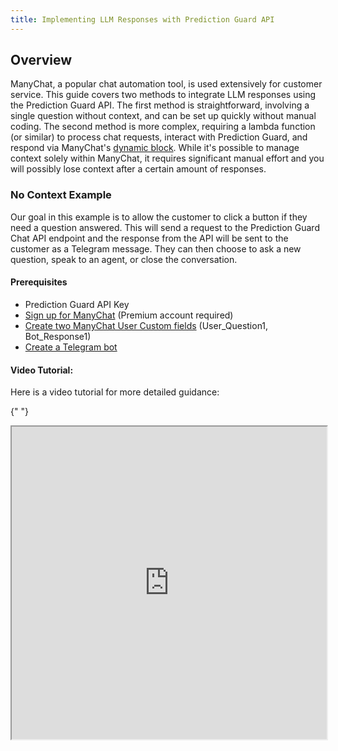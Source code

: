 ```yaml
---
title: Implementing LLM Responses with Prediction Guard API
---
```


## Overview

ManyChat, a popular chat automation tool, is used extensively for customer service. This guide covers two methods to integrate LLM responses using the Prediction Guard API. The first method is straightforward, involving a single question without context, and can be set up quickly without manual coding. The second method is more complex, requiring a lambda function (or similar) to process chat requests, interact with Prediction Guard, and respond via ManyChat's [dynamic block](https://manychat.github.io/dynamic_block_docs/channels/). While it's possible to manage context solely within ManyChat, it requires significant manual effort and you will possibly lose context after a certain amount of responses.

### No Context Example

Our goal in this example is to allow the customer to click a button if they need a question answered. This will send a request to the Prediction Guard Chat API endpoint and the response from the API will be sent to the customer as a Telegram message. They can then choose to ask a new question, speak to an agent, or close the conversation.

#### Prerequisites

- Prediction Guard API Key
- [Sign up for ManyChat](https://manychat.com/signup) (Premium account required)
- [Create two ManyChat User Custom fields](https://support.manychat.com/support/solutions/articles/36000003046-user-input-and-custom-fields) (User_Question1, Bot_Response1)
- [Create a Telegram bot](https://support.manychat.com/support/solutions/articles/36000329373-getting-started-how-to-create-a-telegram-bot-in-manychat)

#### Video Tutorial:

Here is a video tutorial for more detailed guidance:

{" "}

<iframe
  src="https://www.youtube.com/embed/_DxsmP0Lb2I"
  width="100%"
  height="500px"
  title="SWR-States"
/>

#### Steps

1. **Create a New Automation:** Begin by setting up a new automation.
2. **Trigger Automation:** Select an appropriate context to trigger the automation.
3. **Create a Telegram Menu:** Use a telegram send message block to build a menu. Include a “Question?” button to send user queries to Prediction Guard.
4. **User Input Block:** Add a block for users to input their questions.

![External Request Body](https://publicpgdocimages.s3.amazonaws.com/manychat-saveuserinput.png)

5. **Prompt and Save Response:** Prompt users to enter their question and save the response to a custom field (e.g., User_Question1).
6. **External Request Action Block:** Set up this block for making HTTP Post requests to [https://api.predictionguard.com/chat](https://api.predictionguard.com/chat) with necessary headers and body.

The body should look something like this (make sure to add the user question field to the request):

```json
{
  "model": "{{TEXT_MODEL}}",
  "messages": [
    {
      "role": "system",
      "content": "You are a helpful bot for a company called prediction guard."
    },
    {
      "role": "user",
      "content": "<YOUR USER QUESTION PLACEHOLDER>"
    }
  ]
}
```

![External Request Body](https://publicpgdocimages.s3.amazonaws.com/manychat-makeexternalrequest2.png)

7. **Clear User Field for Bot_Response1:** This should be above the External Request Action.
8. **Test the Response:** Ensure that the system works as intended.
9. **Map Response to Custom Field:** Link the API response to the Bot_Response1 custom field. (The JSON path should be something like this : $.choices[0].message.content)
10. **Create Response Message Block:** Set up a block in ManyChat to relay the response to the user (this should output the Bot_Response1 field).
11. **Provide Additional Options:** Include options for users to ask new questions (this would route back to the external request block), speak to an agent, or close the conversation.

After completing this example your flow should look like this:
![No context finished flow](https://publicpgdocimages.s3.amazonaws.com/manychat-nocontext2.png)

### Include Conversation Context Example

Our goal in this example is to allow the customer to click a button if they need a question answered. However, notably this will include the context of the previous questions. This will send a request to your personal Lambda function url that processes the ManyChat input, makes an API request to PredictionGuard, and formats the response for ManyChat. The ManyChat response will send the message to the customer and also replace/create the text in your context fields in manychat you will create. They can then choose to continue that conversation, ask a new question (which will clear the context fields), speak to an agent, or close the conversation.

#### Prerequisites

- Your Prediction Guard API Key
- [Sign-up for Manychat](https://manychat.com/signup) (must be a premium account)
- [Create three Manychat User Custom fields](https://support.manychat.com/support/solutions/articles/36000003046-user-input-and-custom-fields#:~:text=Custom%20Fields%20allow%20you%20to,to%20create%20and%20manage%20them.) (User_Text, Bot_Text, convo_placeholder)
- [Create a telegram bot](https://support.manychat.com/support/solutions/articles/36000329373-getting-started-how-to-create-a-telegram-bot-in-manychat)
- [AWS Lambda Function that can be reached by the Internet](https://docs.aws.amazon.com/lambda/)

#### Steps

1. **Create a New Automation:** Begin by setting up a new automation.
2. **Trigger Automation:** Select an appropriate context to trigger the automation.
3. **Create a Telegram Menu:** Use a telegram send message block to build a menu. Include a “Question?” button to send user queries to Prediction Guard. This should route to the next step.
4. **Use Dynamic Content:** Instead of making an External Request Action Block we are actually going to add a “Get Dynamic Content” block. Please make sure to also save the user's question to the user field convo_placeholder:

![Dynamic Body Block](https://publicpgdocimages.s3.amazonaws.com/manychat-context-dynamic.png)

5. **Send Data to Lambda Function:** Configure the block to send "Full Contact Data" to your [Lambda function URL](https://docs.aws.amazon.com/lambda/latest/dg/lambda-urls.html):

![Dynamic Body Request](https://publicpgdocimages.s3.amazonaws.com/manychat-context-dynamic_body.png)

6. **Lambda Function Goals:**

- Parse Incoming Request.
- Extract Custom Fields.
- Extract Conversation History which we will save to the User_Text, Bot_Text custom **TEXT** customer fields [you should have made](https://support.manychat.com/support/solutions/articles/36000003046-user-input-and-custom-fields). We will not be using an array type due to current limitations at the time of creating this article. However, these should be stored in an array type format so you can programmatically build the [Prediction Guard API chat request](https://docs.predictionguard.com/reference/chat).
- Append the last customer input to the user messages array (User_Text)
- Prepare Messages for API Request by formatting a request in the format required by the [Prediction Guard API](https://docs.predictionguard.com/reference/chat)
- Make API Request to Prediction Guard and Process Response
- Append the Prediction Guard chat response to the bot messages array (Bot_Text)
- Format ManyChat Response (it must be formatted as noted in this [doc](https://manychat.github.io/dynamic_block_docs/channels/), please make sure to note what platform you are using) This will respond to the user and also save over the new User_Text, Bot_Text with the new complete context.

#### JavaScript Example for Lambda Function

```javascript
const https = require("https");

exports.handler = async (event) => {
  // Parse the incoming ManyChat request
  const requestBody = JSON.parse(event.body);
  const customFields = requestBody.custom_fields;

  // Extract the latest user question and conversation history
  const lastUserInput = customFields.convo_placeholder;
  const userArrayString = customFields.User_Text || JSON.stringify([]);
  const botArrayString = customFields.Bot_Text || JSON.stringify([]);

  const userArray = JSON.parse(userArrayString);
  const botArray = JSON.parse(botArrayString);

  // Append the latest user input to the user array
  userArray.push(lastUserInput);

  // Prepare the messages array for the PredictionGuard API request
  let messages = [
    {
      role: "system",
      content:
        "You are a helpful assistant for a toy Company named Walt's Toys. Welcome the customer and only talk about toys!",
    },
    // Interleave user and bot messages
    ...userArray
      .map((content, i) => [
        { role: "user", content },
        { role: "assistant", content: botArray[i] },
      ])
      .flat()
      .filter((msg) => msg.content), // Filter out undefined content
  ];

  const apiData = JSON.stringify({ model: "{{TEXT_MODEL}}", messages });

  const options = {
    hostname: "<Your PG API URL>",
    path: "/chat/completions",
    method: "POST",
    headers: {
      "Content-Type": "application/json",
      "Authorization": "Bearer <api key>", // Replace with your actual API key
    },
  };

  // Function to make the API request
  const makeApiRequest = () => {
    return new Promise((resolve, reject) => {
      const req = https.request(options, (res) => {
        let responseString = "";

        res.on("data", (chunk) => {
          responseString += chunk;
        });

        res.on("end", () => {
          try {
            const response = JSON.parse(responseString);
            if (!response.choices || response.choices.length === 0) {
              throw new Error(
                "Invalid response: choices array is missing or empty."
              );
            }
            resolve(response);
          } catch (error) {
            reject(error);
          }
        });
      });

      req.on("error", (error) => {
        reject(error);
      });

      req.write(apiData);
      req.end();
    });
  };

  try {
    const apiResponse = await makeApiRequest();
    const replyMessage = apiResponse.choices[0].message.content;

    // Append the API response to the bot array
    botArray.push(replyMessage);

    // Format the response for ManyChat
    const manyChatResponse = {
      version: "v2",
      content: {
        type: "telegram", // Adjust as needed
        messages: [
          {
            type: "text",
            text: replyMessage,
          },
        ],
        actions: [
          {
            action: "set_field_value",
            field_name: "User_Text",
            value: JSON.stringify(userArray),
          },
          {
            action: "set_field_value",
            field_name: "Bot_Text",
            value: JSON.stringify(botArray),
          },
        ],
        quick_replies: [], // Adjust as needed
      },
    };

    return {
      statusCode: 200,
      body: JSON.stringify(manyChatResponse),
      headers: { "Content-Type": "application/json" },
    };
  } catch (error) {
    return {
      statusCode: 500,
      body: JSON.stringify({ message: error.message }),
      headers: { "Content-Type": "application/json" },
    };
  }
};
```

#### Response Format for ManyChat (Telegram)

Your response to ManyChat for Telegram should look something like [this](https://manychat.github.io/dynamic_block_docs/channels/):

```json
{
  "version": "v2",
  "content": {
    "type": "telegram",
    "messages": [
      {
        "type": "text",
        "text": "I'm still doing great, and I'm ready to help you find the perfect toy for your little one. Let me know if you need any recommendations or have any questions. We have a lot of fun toys to explore together!"
      }
    ],
    "actions": [
      {
        "action": "set_field_value",
        "field_name": "User_Text",
        "value": "[\"How is your day?\",\"How is your day?\"]"
      },
      {
        "action": "set_field_value",
        "field_name": "Bot_Text",
        "value": "[\"Hello there! I'm doing great, as I'm always excited to talk about toys. How about you? Are you looking for any specific toys or just browsing? We have a wide variety of options for you to choose from.\",\"I'm still doing great, and I'm ready to help you find the perfect toy for your little one. Let me know if you need any recommendations or have any questions. We have a lot of fun toys to explore together!\"]"
      }
    ],
    "quick_replies": []
  }
}
```

7. **Configure the rest of the flow**

   - The customer should be able to continue the conversation. This should just route back to the dynamic request without clearing the user fields.
   - The customer should also be able to ask a new question, which should clear the three user fields. This action clears the context of the conversation.
   - Finally, it is best to provide a way for a person to reach a real human agent and close the ticket if they so desire.

After completing this your flow should look like this:

![Final context flow](https://publicpgdocimages.s3.amazonaws.com/manychat-context-finishedflow.png)

If you followed this example your Telegram bot should be able to respond with the context of the entire conversation:

![Final context flow](https://publicpgdocimages.s3.amazonaws.com/manychat-context-telegrambotimage.png)

Happy chatting!
